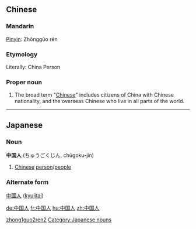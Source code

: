 {{zh-forms|[[中国]][[人]]|[[中國人]]}}
==Chinese==
===Mandarin===
[[Pinyin]]: Zhōnggúo rén
===Etymology===
Literally: China Person
===Proper noun=== 
# The broad term "[[Chinese]]" includes citizens of China with Chinese nationality, and the overseas Chinese who live in all parts of the world.
[[Category:zh-cn:Nationalities|zhong1guo2ren2]]
----
==Japanese==
===Noun===
'''中国人''' (ちゅうごくじん, chūgoku-jin)
#[[Chinese]] [[person]]/[[people]]

===Alternate form===
[[中國人]] ([[kyujitai]])
[[Category:Japanese nouns]]

[[de:中国人]]
[[fr:中国人]]
[[hu:中国人]]
[[zh:中国人]]